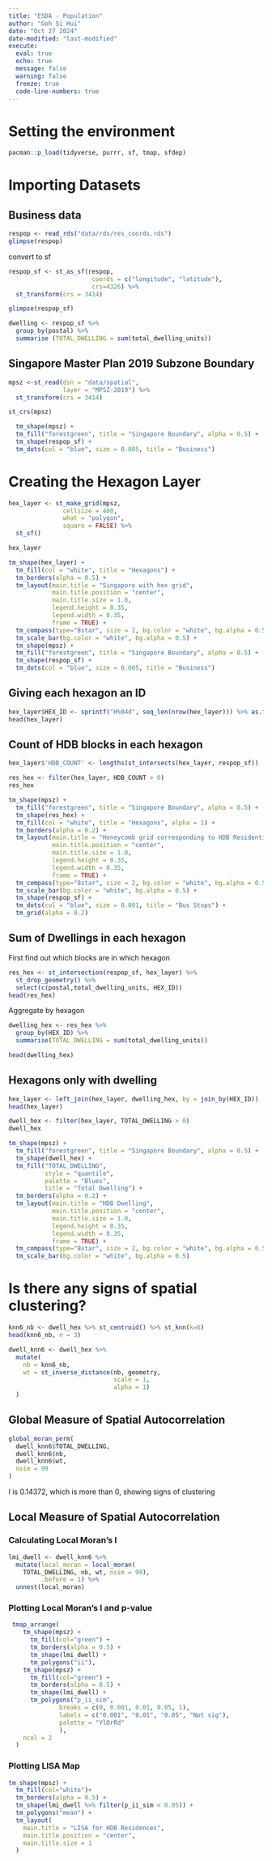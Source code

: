 ```yaml
---
title: "ESDA - Population"
author: "Goh Si Hui"
date: "Oct 27 2024"
date-modified: "last-modified"
execute: 
  eval: true
  echo: true
  message: false
  warning: false
  freeze: true
  code-line-numbers: true
---
```


# Setting the environment 
```r
pacman::p_load(tidyverse, purrr, sf, tmap, sfdep)
```

# Importing Datasets 

## Business data 
```r
respop <- read_rds("data/rds/res_coords.rds")
glimpse(respop)
```
convert to sf 
```r
respop_sf <- st_as_sf(respop, 
                       coords = c("longitude", "latitude"),
                       crs=4326) %>%
  st_transform(crs = 3414)

glimpse(respop_sf)
```


```r
dwelling <- respop_sf %>%
  group_by(postal) %>%
  summarise (TOTAL_DWELLING = sum(total_dwelling_units))

```



## Singapore Master Plan 2019 Subzone Boundary
```r

mpsz <-st_read(dsn = "data/spatial",
               layer = "MPSZ-2019") %>% 
  st_transform(crs = 3414)

```

```r
st_crs(mpsz)
```

```r

  tm_shape(mpsz) +
  tm_fill("forestgreen", title = "Singapore Boundary", alpha = 0.5) +
  tm_shape(respop_sf) +
  tm_dots(col = "blue", size = 0.005, title = "Business")

```

# Creating the Hexagon Layer 

```r
hex_layer <- st_make_grid(mpsz,
               cellsize = 400,
               what = "polygon",
               square = FALSE) %>%
  st_sf() 

hex_layer

```


```r
tm_shape(hex_layer) +
  tm_fill(col = "white", title = "Hexagons") +
  tm_borders(alpha = 0.5) +
  tm_layout(main.title = "Singapore with hex grid",
            main.title.position = "center",
            main.title.size = 1.0,
            legend.height = 0.35, 
            legend.width = 0.35,
            frame = TRUE) +
  tm_compass(type="8star", size = 2, bg.color = "white", bg.alpha = 0.5) +
  tm_scale_bar(bg.color = "white", bg.alpha = 0.5) +
  tm_shape(mpsz) +
  tm_fill("forestgreen", title = "Singapore Boundary", alpha = 0.5) +
  tm_shape(respop_sf) +
  tm_dots(col = "blue", size = 0.005, title = "Business")


```

## Giving each hexagon an ID 
```r
hex_layer$HEX_ID <- sprintf("H%04d", seq_len(nrow(hex_layer))) %>% as.factor()
head(hex_layer)
```

## Count of HDB blocks in each hexagon 

```r
hex_layer$'HDB_COUNT' <- lengths(st_intersects(hex_layer, respop_sf))

```

```r
res_hex <- filter(hex_layer, HDB_COUNT > 0)
res_hex
```

```r
tm_shape(mpsz) +
  tm_fill("forestgreen", title = "Singapore Boundary", alpha = 0.5) +
  tm_shape(res_hex) +
  tm_fill(col = "white", title = "Hexagons", alpha = 1) +
  tm_borders(alpha = 0.2) +
  tm_layout(main.title = "Honeycomb grid corresponding to HDB Residential Estates",
            main.title.position = "center",
            main.title.size = 1.0,
            legend.height = 0.35, 
            legend.width = 0.35,
            frame = TRUE) +
  tm_compass(type="8star", size = 2, bg.color = "white", bg.alpha = 0.5) +
  tm_scale_bar(bg.color = "white", bg.alpha = 0.5) +
  tm_shape(respop_sf) +
  tm_dots(col = "blue", size = 0.001, title = "Bus Stops") +
  tm_grid(alpha = 0.2)
```



## Sum of Dwellings in each hexagon 

First find out which blocks are in which hexagon 
```r
res_hex <- st_intersection(respop_sf, hex_layer) %>%
  st_drop_geometry() %>%
  select(c(postal,total_dwelling_units, HEX_ID))
head(res_hex)

```

Aggregate by hexagon 
```r
dwelling_hex <- res_hex %>%
  group_by(HEX_ID) %>%
  summarise(TOTAL_DWELLING = sum(total_dwelling_units))

head(dwelling_hex)

```

## Hexagons only with dwelling

```r

hex_layer <- left_join(hex_layer, dwelling_hex, by = join_by(HEX_ID))
head(hex_layer)

```

```r
dwell_hex <- filter(hex_layer, TOTAL_DWELLING > 0)
dwell_hex
```

```r
tm_shape(mpsz) +
  tm_fill("forestgreen", title = "Singapore Boundary", alpha = 0.5) +
  tm_shape(dwell_hex) +
  tm_fill("TOTAL_DWELLING",
          style = "quantile",
          palette = "Blues",
          title = "Total Dwelling") +
  tm_borders(alpha = 0.2) +
  tm_layout(main.title = "HDB Dwelling",
            main.title.position = "center",
            main.title.size = 1.0,
            legend.height = 0.35, 
            legend.width = 0.35,
            frame = TRUE) +
  tm_compass(type="8star", size = 2, bg.color = "white", bg.alpha = 0.5) +
  tm_scale_bar(bg.color = "white", bg.alpha = 0.5) 
```


# Is there any signs of spatial clustering? 

```r

knn6_nb <- dwell_hex %>% st_centroid() %>% st_knn(k=6)
head(knn6_nb, n = 3)

```

```r
dwell_knn6 <- dwell_hex %>%
  mutate(
    nb = knn6_nb,
    wt = st_inverse_distance(nb, geometry,
                             scale = 1,
                             alpha = 1)
  )

```

## Global Measure of Spatial Autocorrelation 

```r
global_moran_perm(
  dwell_knn6$TOTAL_DWELLING,
  dwell_knn6$nb,
  dwell_knn6$wt,
  nsim = 99
)

```
I is 0.14372, which is more than 0, showing signs of clustering 

## Local  Measure of Spatial Autocorrelation 

### Calculating Local Moran's I 

```r
lmi_dwell <- dwell_knn6 %>% 
  mutate(local_moran = local_moran(
    TOTAL_DWELLING, nb, wt, nsim = 99),
         .before = 1) %>%
  unnest(local_moran)

```

### Plotting Local Moran's I and p-value 

```r

 tmap_arrange(
    tm_shape(mpsz) +
      tm_fill(col="green") +
      tm_borders(alpha = 0.5) +
      tm_shape(lmi_dwell) +
      tm_polygons("ii"),
    tm_shape(mpsz) +
      tm_fill(col="green") +
      tm_borders(alpha = 0.5) +
      tm_shape(lmi_dwell) +
      tm_polygons("p_ii_sim",
              breaks = c(0, 0.001, 0.01, 0.05, 1),
              labels = c("0.001", "0.01", "0.05", "Not sig"),
              palette = "YlOrRd"
              ),
    ncol = 2
  )


```

### Plotting LISA Map 

```r

tm_shape(mpsz) +
  tm_fill(col="white")+
  tm_borders(alpha = 0.5) +
  tm_shape(lmi_dwell %>% filter(p_ii_sim < 0.05)) +
  tm_polygons("mean") + 
  tm_layout(
    main.title = "LISA for HDB Residences",
    main.title.position = "center",
    main.title.size = 1
  )

```